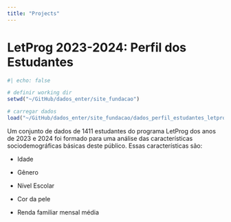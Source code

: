 ```yaml
---
title: "Projects"
---
```


# LetProg 2023-2024: Perfil dos Estudantes

```r
#| echo: false

# definir working dir
setwd("~/GitHub/dados_enter/site_fundacao")

# carregar dados  
load("~/GitHub/dados_enter/site_fundacao/dados_perfil_estudantes_letprog_2023-2024.RData")
```

Um conjunto de dados de 1411 estudantes do programa LetProg dos anos de 2023 e 2024 foi formado para uma análise das características sociodemográficas básicas deste público. Essas características são:

-   Idade

-   Gênero

-   Nível Escolar

-   Cor da pele

-   Renda familiar mensal média
